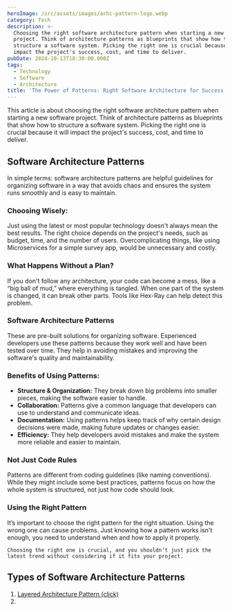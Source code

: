 ```yaml
---
heroImage: /src/assets/images/arhc-pattern-logo.webp
category: Tech
description: >-
  Choosing the right software architecture pattern when starting a new software
  project. Think of architecture patterns as blueprints that show how to
  structure a software system. Picking the right one is crucial because it will
  impact the project's success, cost, and time to deliver.
pubDate: 2024-10-13T18:30:00.000Z
tags:
  - Technology
  - Software
  - Architecture
title: 'The Power of Patterns: Right Software Architecture for Success'
---
```


This article is about choosing the right software architecture pattern when starting a new software project. Think of architecture patterns as blueprints that show how to structure a software system. Picking the right one is crucial because it will impact the project's success, cost, and time to deliver.

## Software Architecture Patterns

In simple terms: software architecture patterns are helpful guidelines for organizing software in a way that avoids chaos and ensures the system runs smoothly and is easy to maintain.

### Choosing Wisely:

Just using the latest or most popular technology doesn't always mean the best results. The right choice depends on the project's needs, such as budget, time, and the number of users. Overcomplicating things, like using Microservices for a simple survey app, would be unnecessary and costly.

### What Happens Without a Plan?

If you don't follow any architecture, your code can become a mess, like a “big ball of mud,” where everything is tangled. When one part of the system is changed, it can break other parts. Tools like Hex-Ray can help detect this problem.

### Software Architecture Patterns

These are pre-built solutions for organizing software. Experienced developers use these patterns because they work well and have been tested over time. They help in avoiding mistakes and improving the software's quality and maintainability.

### Benefits of Using Patterns:

- **Structure & Organization:** They break down big problems into smaller pieces, making the software easier to handle.
- **Collaboration:** Patterns give a common language that developers can use to understand and communicate ideas.
- **Documentation:** Using patterns helps keep track of why certain design decisions were made, making future updates or changes easier.
- **Efficiency:** They help developers avoid mistakes and make the system more reliable and easier to maintain.

### Not Just Code Rules

Patterns are different from coding guidelines (like naming conventions). While they might include some best practices, patterns focus on how the whole system is structured, not just how code should look.

### Using the Right Pattern

It’s important to choose the right pattern for the right situation. Using the wrong one can cause problems. Just knowing how a pattern works isn't enough, you need to understand when and how to apply it properly.

`Choosing the right one is crucial, and you shouldn’t just pick the latest trend without considering if it fits your project.`

## Types of Software Architecture Patterns

1. [Layered Architecture Pattern (click)](https://github.com/kitparl/neovim)
2.
